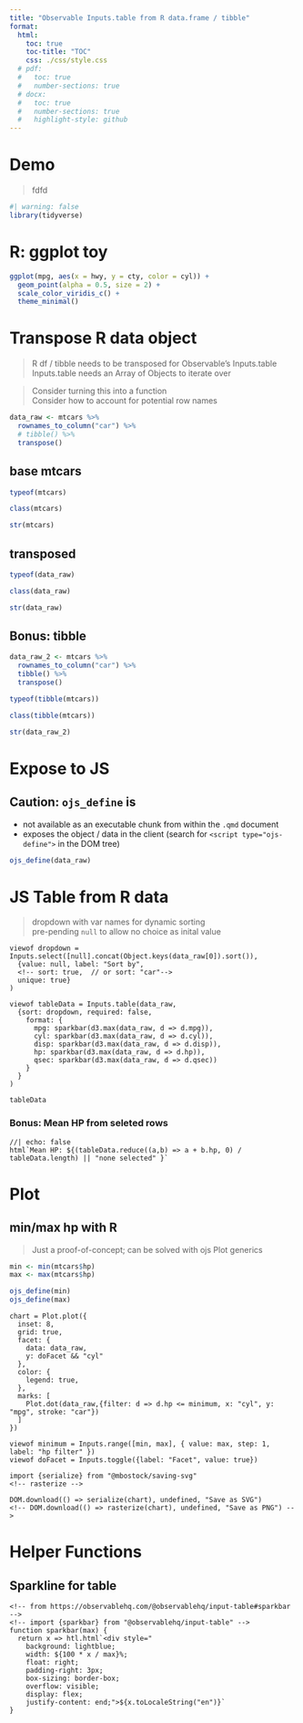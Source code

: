 ```yaml
---
title: "Observable Inputs.table from R data.frame / tibble"
format:
  html:
    toc: true
    toc-title: "TOC"
    css: ./css/style.css
  # pdf:
  #   toc: true
  #   number-sections: true
  # docx:
  #   toc: true
  #   number-sections: true
  #   highlight-style: github
---
```

# Demo

> fdfd

```r
#| warning: false
library(tidyverse)
```


# R: ggplot toy

```r
ggplot(mpg, aes(x = hwy, y = cty, color = cyl)) +
  geom_point(alpha = 0.5, size = 2) +
  scale_color_viridis_c() +
  theme_minimal()
```

# Transpose R data object

> R df / tibble needs to be transposed for Observable's Inputs.table  
> Inputs.table needs an Array of Objects to iterate over

> Consider turning this into a function  
> Consider how to account for potential row names

```r
data_raw <- mtcars %>%
  rownames_to_column("car") %>%
  # tibble() %>%
  transpose()
```

::: {.panel-tabset}

## base mtcars

```r
typeof(mtcars)
```

```r
class(mtcars)
```

```r
str(mtcars)
```

## transposed

```r
typeof(data_raw)
```
```r
class(data_raw)
```

```r
str(data_raw)
```

## Bonus: tibble

```r
data_raw_2 <- mtcars %>%
  rownames_to_column("car") %>%
  tibble() %>%
  transpose()
```

```r
typeof(tibble(mtcars))
```
```r
class(tibble(mtcars))
```

```r
str(data_raw_2)
```

:::

# Expose to JS

:::{.callout-warning}
## Caution: `ojs_define` is
<ul>
  <li>not available as an executable chunk from within the `.qmd` document</li>
  <li>exposes the object / data in the client (search for `<script type="ojs-define">` in the DOM tree)</li>
</ul>

:::

```r
ojs_define(data_raw)
```

# JS Table from R data

> dropdown with var names for dynamic sorting  
> pre-pending `null` to allow no choice as inital value

```ojs
viewof dropdown = Inputs.select([null].concat(Object.keys(data_raw[0]).sort()),
  {value: null, label: "Sort by", 
  <!-- sort: true,  // or sort: "car"-->
  unique: true}
)
```

```ojs
viewof tableData = Inputs.table(data_raw,
  {sort: dropdown, required: false,
    format: {
      mpg: sparkbar(d3.max(data_raw, d => d.mpg)),
      cyl: sparkbar(d3.max(data_raw, d => d.cyl)),
      disp: sparkbar(d3.max(data_raw, d => d.disp)),
      hp: sparkbar(d3.max(data_raw, d => d.hp)),
      qsec: sparkbar(d3.max(data_raw, d => d.qsec))
    }
  }
)
```

```ojs
tableData
```

### Bonus: Mean HP from seleted rows

```ojs
//| echo: false
html`Mean HP: ${(tableData.reduce((a,b) => a + b.hp, 0) / tableData.length) || "none selected" }`
```

# Plot

## min/max hp with R

> Just a proof-of-concept; can be solved with ojs Plot generics

```r
min <- min(mtcars$hp)
max <- max(mtcars$hp)
```

```r
ojs_define(min)
ojs_define(max)
```

```ojs
chart = Plot.plot({
  inset: 8,
  grid: true,
  facet: {
    data: data_raw,
    y: doFacet && "cyl"
  },
  color: {
    legend: true,
  },
  marks: [
    Plot.dot(data_raw,{filter: d => d.hp <= minimum, x: "cyl", y: "mpg", stroke: "car"})
  ]
})
```

```ojs
viewof minimum = Inputs.range([min, max], { value: max, step: 1, label: "hp filter" })
viewof doFacet = Inputs.toggle({label: "Facet", value: true})
```

```ojs
import {serialize} from "@mbostock/saving-svg"
<!-- rasterize -->
```

```ojs
DOM.download(() => serialize(chart), undefined, "Save as SVG")
<!-- DOM.download(() => rasterize(chart), undefined, "Save as PNG") -->
```

# Helper Functions

## Sparkline for table

```ojs
<!-- from https://observablehq.com/@observablehq/input-table#sparkbar -->
<!-- import {sparkbar} from "@observablehq/input-table" -->
function sparkbar(max) {
  return x => htl.html`<div style="
    background: lightblue;
    width: ${100 * x / max}%;
    float: right;
    padding-right: 3px;
    box-sizing: border-box;
    overflow: visible;
    display: flex;
    justify-content: end;">${x.toLocaleString("en")}`
}
```
